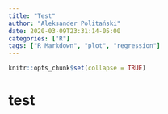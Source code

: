 ```yaml
---
title: "Test"
author: "Aleksander Politański"
date: 2020-03-09T23:31:14-05:00
categories: ["R"]
tags: ["R Markdown", "plot", "regression"]
---
```


```r
knitr::opts_chunk$set(collapse = TRUE)
```

# test